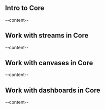 

<ScrollableAnchor id="intro-to-core"><div>

## Intro to Core
--content--

</div></ScrollableAnchor>

<ScrollableAnchor id="work-with-streams-in-core"><div>

## Work with streams in Core
--content--

</div></ScrollableAnchor>

<ScrollableAnchor id="work-with-canvases-in-core"><div>

## Work with canvases in Core
--content--

</div></ScrollableAnchor>

<ScrollableAnchor id="work-with-dashboards-in-core"><div>

## Work with dashboards in Core
--content--

</div></ScrollableAnchor>
